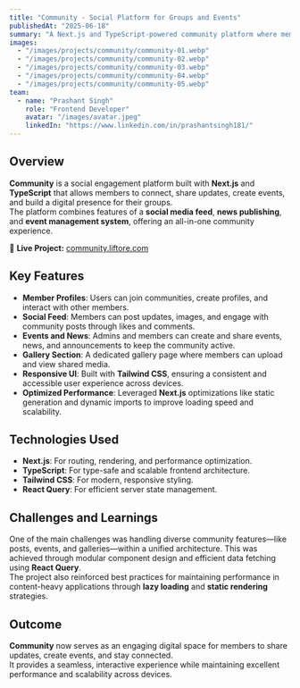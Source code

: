 ---
title: "Community - Social Platform for Groups and Events"
publishedAt: "2025-06-18"
summary: "A Next.js and TypeScript-powered community platform where members can connect, share updates, post news, create events, and interact through a social-style feed."
images:
  - "/images/projects/community/community-01.webp"
  - "/images/projects/community/community-02.webp"
  - "/images/projects/community/community-03.webp"
  - "/images/projects/community/community-04.webp"
  - "/images/projects/community/community-05.webp"
team:
  - name: "Prashant Singh"
    role: "Frontend Developer"
    avatar: "/images/avatar.jpeg"
    linkedIn: "https://www.linkedin.com/in/prashantsingh181/"
---

## Overview

**Community** is a social engagement platform built with **Next.js** and **TypeScript** that allows members to connect, share updates, create events, and build a digital presence for their groups.  
The platform combines features of a **social media feed**, **news publishing**, and **event management system**, offering an all-in-one community experience.

🔗 **Live Project:** [community.liftore.com](https://community.liftore.com/)

## Key Features

- **Member Profiles**: Users can join communities, create profiles, and interact with other members.
- **Social Feed**: Members can post updates, images, and engage with community posts through likes and comments.
- **Events and News**: Admins and members can create and share events, news, and announcements to keep the community active.
- **Gallery Section**: A dedicated gallery page where members can upload and view shared media.
- **Responsive UI**: Built with **Tailwind CSS**, ensuring a consistent and accessible user experience across devices.
- **Optimized Performance**: Leveraged **Next.js** optimizations like static generation and dynamic imports to improve loading speed and scalability.

## Technologies Used

- **Next.js**: For routing, rendering, and performance optimization.
- **TypeScript**: For type-safe and scalable frontend architecture.
- **Tailwind CSS**: For modern, responsive styling.
- **React Query**: For efficient server state management.

## Challenges and Learnings

One of the main challenges was handling diverse community features—like posts, events, and galleries—within a unified architecture. This was achieved through modular component design and efficient data fetching using **React Query**.  
The project also reinforced best practices for maintaining performance in content-heavy applications through **lazy loading** and **static rendering** strategies.

## Outcome

**Community** now serves as an engaging digital space for members to share updates, create events, and stay connected.  
It provides a seamless, interactive experience while maintaining excellent performance and scalability across devices.
